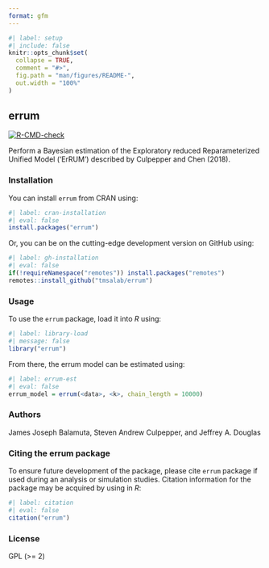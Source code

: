 ```yaml
---
format: gfm
---
```


<!-- README.md is generated from README.qmd. Please edit that file -->

```r
#| label: setup
#| include: false
knitr::opts_chunk$set(
  collapse = TRUE,
  comment = "#>",
  fig.path = "man/figures/README-",
  out.width = "100%"
)
```

## errum

<!-- badges: start -->
[![R-CMD-check](https://github.com/tmsalab/errum/actions/workflows/R-CMD-check.yaml/badge.svg)](https://github.com/tmsalab/errum/actions/workflows/R-CMD-check.yaml)
<!-- badges: end -->

Perform a Bayesian estimation of the Exploratory reduced Reparameterized Unified
Model ('ErRUM') described by Culpepper and Chen (2018).

### Installation

You can install `errum` from CRAN using:

```r
#| label: cran-installation
#| eval: false
install.packages("errum")
```

Or, you can be on the cutting-edge development version on GitHub using:

```r
#| label: gh-installation
#| eval: false
if(!requireNamespace("remotes")) install.packages("remotes")
remotes::install_github("tmsalab/errum")
```

### Usage

To use the `errum` package, load it into _R_ using:

```r
#| label: library-load
#| message: false
library("errum")
```

From there, the errum model can be estimated using:

```r
#| label: errum-est
#| eval: false
errum_model = errum(<data>, <k>, chain_length = 10000)
```

### Authors

James Joseph Balamuta, Steven Andrew Culpepper, and Jeffrey A. Douglas

### Citing the errum package

To ensure future development of the package, please cite `errum`
package if used during an analysis or simulation studies. Citation information
for the package may be acquired by using in *R*:

```r
#| label: citation
#| eval: false
citation("errum")
```

### License

GPL (>= 2)

